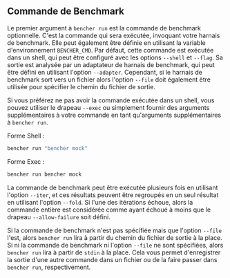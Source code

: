 ## Commande de Benchmark

Le premier argument à `bencher run` est la commande de benchmark optionnelle.
C'est la commande qui sera exécutée, invoquant votre harnais de benchmark.
Elle peut également être définie en utilisant la variable d'environnement `BENCHER_CMD`.
Par défaut, cette commande est exécutée dans un shell, qui peut être configuré avec les options `--shell` et `--flag`.
Sa sortie est analysée par un adaptateur de harnais de benchmark, qui peut être défini en utilisant l'option `--adapter`.
Cependant, si le harnais de benchmark sort vers un fichier alors l'option `--file` doit également être utilisée pour spécifier le chemin du fichier de sortie.

Si vous préférez ne pas avoir la commande exécutée dans un shell, vous pouvez utiliser le drapeau `--exec` ou simplement fournir des arguments supplémentaires à votre commande en tant qu'arguments supplémentaires à `bencher run`.

Forme Shell :
```bash
bencher run "bencher mock"
```

Forme Exec :
```bash
bencher run bencher mock
```

La commande de benchmark peut être exécutée plusieurs fois en utilisant l'option `--iter`,
et ces résultats peuvent être regroupés en un seul résultat en utilisant l'option `--fold`.
Si l'une des itérations échoue, alors la commande entière est considérée comme ayant échoué à moins que le drapeau `--allow-failure` soit défini.

Si la commande de benchmark n'est pas spécifiée mais que l'option `--file` l'est, alors `bencher run` lira à partir du chemin du fichier de sortie à la place.
Si ni la commande de benchmark ni l'option `--file` ne sont spécifiées, alors `bencher run` lira à partir de `stdin` à la place.
Cela vous permet d'enregistrer la sortie d'une autre commande dans un fichier ou de la faire passer dans `bencher run`, respectivement.